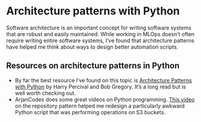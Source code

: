 # Architecture patterns with Python {.unnumbered}

Software architecture is an important concept for writing software systems that are robust and easily maintained. While working in MLOps doesn't often require writing entire software systems, I've found that architecture patterns have helped me think about ways to design better automation scripts.

## Resources on architecture patterns in Python

-   By far the best resource I've found on this topic is [Architecture Patterns with Python](https://www.cosmicpython.com/#buy_the_book) by Harry Percival and Bob Gregory. It's a long read but is well worth checking out.
-   ArjanCodes does some great videos on Python programming. [This video](https://www.youtube.com/watch?v=9ymRLDfnDKg) on the repository pattern helped me redesign a particularly awkward Python script that was performing operations on S3 buckets.